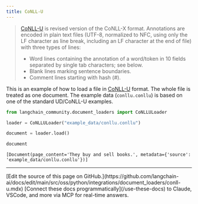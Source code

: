 ```yaml
---
title: CoNLL-U
---
```


>[CoNLL-U](https://universaldependencies.org/format.html) is revised version of the CoNLL-X format. Annotations are encoded in plain text files (UTF-8, normalized to NFC, using only the LF character as line break, including an LF character at the end of file) with three types of lines:
>
>- Word lines containing the annotation of a word/token in 10 fields separated by single tab characters; see below.
>- Blank lines marking sentence boundaries.
>- Comment lines starting with hash (#).

This is an example of how to load a file in [CoNLL-U](https://universaldependencies.org/format.html) format. The whole file is treated as one document. The example data (`conllu.conllu`) is based on one of the standard UD/CoNLL-U examples.

```python
from langchain_community.document_loaders import CoNLLULoader
```

```python
loader = CoNLLULoader("example_data/conllu.conllu")
```

```python
document = loader.load()
```

```python
document
```

```output
[Document(page_content='They buy and sell books.', metadata={'source': 'example_data/conllu.conllu'})]
```

---

<Callout icon="pen-to-square" iconType="regular">
    [Edit the source of this page on GitHub.](https://github.com/langchain-ai/docs/edit/main/src/oss/python/integrations/document_loaders/conll-u.mdx)
</Callout>
<Tip icon="terminal" iconType="regular">
    [Connect these docs programmatically](/use-these-docs) to Claude, VSCode, and more via MCP for    real-time answers.
</Tip>
